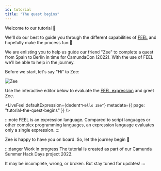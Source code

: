 ```yaml
---
id: tutorial
title: "The quest begins"
---
```



Welcome to our tutorial :wave:

We'll do our best to guide you through the different capabilities
of [FEEL](/docs/reference/what-is-feel.md) and hopefully make the
process fun :tada:

We are enlisting you to help us guide our friend "Zee" to complete a quest from Spain to Berlin in
time for CamundaCon (2022). With the use of FEEL we'll be able to help in the journey.

Before we start, let's say "Hi" to Zee:

![Zee](/img/zee.png)

Use the interactive editor below to evaluate the
[FEEL expression](/docs/reference/language-guide/feel-expressions-introduction.md) and greet Zee.

<LiveFeel
    defaultExpression={dedent`
    "Hello Zee"
    `}
    metadata={{ page: "tutorial-the-quest-begins" }}
/>

:::note
FEEL is an expression language. Compared to script languages or other complex programming
languages, an expression language evaluates only a single expression.
:::

Zee is happy to have you on board. So, let the journey begin :rocket:

:::danger Work in progress
The tutorial is created as part of our Camunda Summer Hack Days project 2022.

It may be incomplete, wrong, or broken. But stay tuned for updates!
:::
